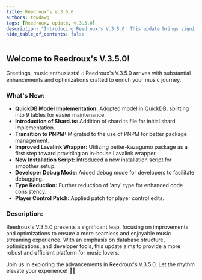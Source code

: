 ```yaml
---
title: Reedroux's V.3.5.0
authors: towdawg
tags: [Reedroux, update, v.3.5.0]
description: "Introducing Reedroux's V.3.5.0! This update brings significant improvements and optimizations for a better user experience."
hide_table_of_contents: false
---
```



## Welcome to Reedroux's V.3.5.0!

Greetings, music enthusiasts! 🎶 Reedroux's V.3.5.0 arrives with substantial enhancements and optimizations crafted to enrich your music journey.

### What's New:

- **QuickDB Model Implementation:** Adopted model in QuickDB, splitting into 9 tables for easier maintenance.
- **Introduction of Shard.ts:** Addition of shard.ts file for initial shard implementation.
- **Transition to PNPM:** Migrated to the use of PNPM for better package management.
- **Improved Lavalink Wrapper:** Utilizing better-kazagumo package as a first step toward providing an in-house Lavalink wrapper.
- **New Installation Script:** Introduced a new installation script for smoother setup.
- **Developer Debug Mode:** Added debug mode for developers to facilitate debugging.
- **Type Reduction:** Further reduction of 'any' type for enhanced code consistency.
- **Player Control Patch:** Applied patch for player control edits.

### Description:

Reedroux's V.3.5.0 presents a significant leap, focusing on improvements and optimizations to ensure a more seamless and enjoyable music streaming experience. With an emphasis on database structure, optimizations, and developer tools, this update aims to provide a more robust and efficient platform for music lovers.

Join us in exploring the advancements in Reedroux's V.3.5.0. Let the rhythm elevate your experience! 🎵✨
